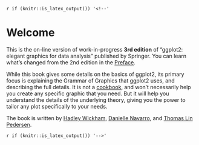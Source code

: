 `r if (knitr::is_latex_output()) '<!--'`

# Welcome {.unnumbered}

This is the on-line version of work-in-progress **3rd edition** of "ggplot2: elegant graphics for data analysis" published by Springer.
You can learn what's changed from the 2nd edition in the [Preface](#preface-3e).

While this book gives some details on the basics of ggplot2, its primary focus is explaining the Grammar of Graphics that ggplot2 uses, and describing the full details.
It is not a [cookbook](https://r-graphics.org), and won't necessarily help you create any specific graphic that you need.
But it will help you understand the details of the underlying theory, giving you the power to tailor any plot specifically to your needs.

The book is written by [Hadley Wickham](http://hadley.nz), [Danielle Navarro](https://djnavarro.net), and [Thomas Lin Pedersen](https://www.data-imaginist.com).

`r if (knitr::is_latex_output()) '-->'`
